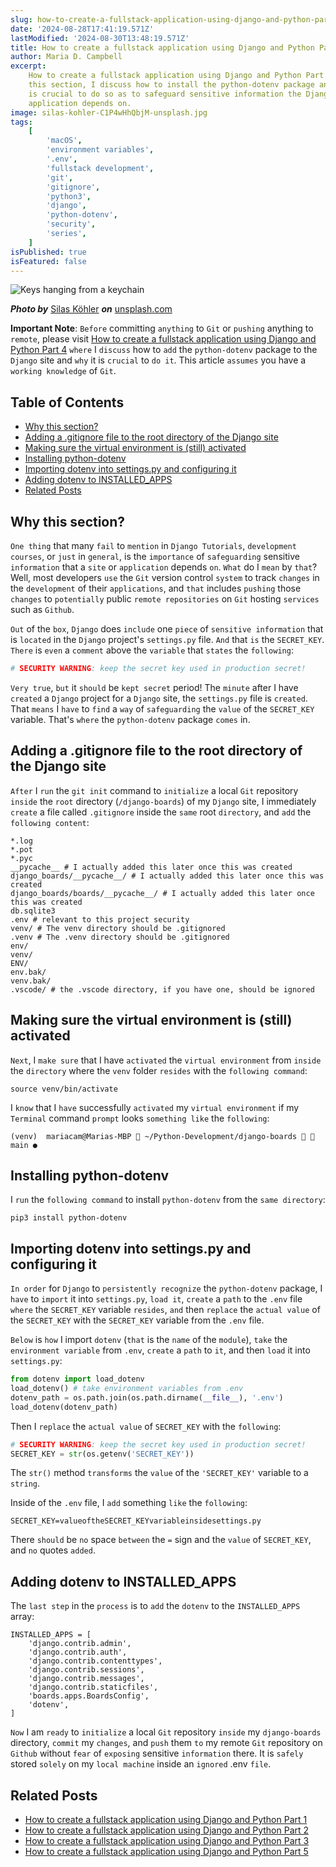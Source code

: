 ```yaml
---
slug: how-to-create-a-fullstack-application-using-django-and-python-part-4
date: '2024-08-28T17:41:19.571Z'
lastModified: '2024-08-30T13:48:19.571Z'
title: How to create a fullstack application using Django and Python Part 4
author: Maria D. Campbell
excerpt:
    How to create a fullstack application using Django and Python Part 4. In
    this section, I discuss how to install the python-dotenv package and why it
    is crucial to do so as to safeguard sensitive information the Django
    application depends on.
image: silas-kohler-C1P4wHhQbjM-unsplash.jpg
tags:
    [
        'macOS',
        'environment variables',
        '.env',
        'fullstack development',
        'git',
        'gitignore',
        'python3',
        'django',
        'python-dotenv',
        'security',
        'series',
    ]
isPublished: true
isFeatured: false
---
```


![Keys hanging from a keychain](silas-kohler-C1P4wHhQbjM-unsplash.jpg)

**_Photo by_**
[Silas Köhler](https://unsplash.com/photos/black-skeleton-keys-C1P4wHhQbjM)
**_on_**
[unsplash.com](https://unsplash.com/photos/black-skeleton-keys-C1P4wHhQbjM)

**Important Note**: `Before` committing `anything` to `Git` or `pushing`
anything to `remote`, please visit
[How to create a fullstack application using Django and Python Part 4](http://localhost:3000/blog/how-to-create-a-fullstack-application-using-django-and-python-part-4)
`where` I `discuss` how to `add` the `python-dotenv` package to the `Django`
site and `why` it is `crucial` to `do it`. This article `assumes` you have a
`working knowledge` of `Git`.

## Table of Contents

-   [Why this section?](#why-this-section)
-   [Adding a .gitignore file to the root directory of the Django site](#adding-a-gitignore-file-to-the-root-directory-of-the-django-site)
-   [Making sure the virtual environment is (still) activated](#making-sure-the-virtual-environment-is-still-activated)
-   [Installing python-dotenv](#installing-python-dotenv)
-   [Importing dotenv into settings.py and configuring it](#importing-dotenv-into-settingspy-and-configuring-it)
-   [Adding dotenv to INSTALLED_APPS](#adding-dotenv-to-installed-apps)
-   [Related Posts](#related-posts)

## Why this section?

`One thing` that many `fail` to `mention` in `Django Tutorials`,
`development courses`, or `just` in `general`, is the `importance` of
`safeguarding` sensitive `information` that a `site` or `application` depends
`on`. `What` do I `mean` by `that`? Well, most developers `use` the `Git`
version control `system` to track `changes` in the `development` of their
`applications`, and `that` includes `pushing` those `changes` to `potentially`
public `remote repositories` on `Git` hosting `services` such as `Github`.

`Out` of the `box`, `Django` does `include` one `piece` of
`sensitive information` that is `located` in the `Django` project's
`settings.py` file. `And` that `is` the `SECRET_KEY`. `There` is `even` a
`comment` above the `variable` that `states` the `following`:

```python
# SECURITY WARNING: keep the secret key used in production secret!
```

`Very true`, `but` it `should` be `kept secret` period! The `minute` after I
have `created` a `Django` project for a `Django` site, the `settings.py` file is
`created`. That `means` I `have` to `find` a `way` of `safeguarding` the `value`
of the `SECRET_KEY` variable. That's `where` the `python-dotenv` package `comes`
in.

## Adding a .gitignore file to the root directory of the Django site

`After` I `run` the `git init` command to `initialize` a local `Git` repository
`inside` the `root` directory (`/django-boards`) of my `Django` site, I
immediately `create` a file called `.gitignore` inside the `same` root
`directory`, and `add` the `following content`:

```shell
*.log
*.pot
*.pyc
__pycache__ # I actually added this later once this was created
django_boards/__pycache__/ # I actually added this later once this was created
django_boards/boards/__pycache__/ # I actually added this later once this was created
db.sqlite3
.env # relevant to this project security
venv/ # The venv directory should be .gitignored
.venv # The .venv directory should be .gitignored
env/
venv/
ENV/
env.bak/
venv.bak/
.vscode/ # the .vscode directory, if you have one, should be ignored
```

## Making sure the virtual environment is (still) activated

`Next`, I `make sure` that I have `activated` the `virtual environment` from
`inside` the `directory` where the `venv` folder `resides` with the
`following command`:

```shell
source venv/bin/activate
```

I `know` that I `have` successfully `activated` my `virtual environment` if my
`Terminal` command `prompt` looks `something like` the `following`:

```shell
(venv)  mariacam@Marias-MBP  ~/Python-Development/django-boards   main ●
```

## Installing python-dotenv

I `run` the `following command` to install `python-dotenv` from the
`same directory`:

```shell
pip3 install python-dotenv
```

## Importing dotenv into settings.py and configuring it

`In order` for `Django` to `persistently recognize` the `python-dotenv` package,
I `have` to `import` it into `settings.py`, `load it`, `create` a `path` to the
`.env` file `where` the `SECRET_KEY` variable `resides`, `and` then `replace`
the `actual value` of the `SECRET_KEY` with the `SECRET_KEY` variable from the
`.env` file.

`Below` is `how` I import `dotenv` (`that` is the `name` of the `module`),
`take` the `environment variable` from `.env`, `create` a `path` to `it`, and
then `load` it into `settings.py`:

```python
from dotenv import load_dotenv
load_dotenv() # take environment variables from .env
dotenv_path = os.path.join(os.path.dirname(__file__), '.env')
load_dotenv(dotenv_path)
```

Then I `replace` the `actual value` of `SECRET_KEY` with the `following`:

```python
# SECURITY WARNING: keep the secret key used in production secret!
SECRET_KEY = str(os.getenv('SECRET_KEY'))
```

The `str()` method `transforms` the `value` of the `'SECRET_KEY'` variable to a
`string`.

Inside of the `.env` file, I `add` something `like` the `following`:

```shell
SECRET_KEY=valueoftheSECRET_KEYvariableinsidesettings.py
```

There `should` be `no` space `between` the `=` sign and the `value` of
`SECRET_KEY`, and `no` quotes `added`.

## Adding dotenv to INSTALLED_APPS

The `last step` in the `process` is to `add` the `dotenv` to the
`INSTALLED_APPS` array:

```shell
INSTALLED_APPS = [
    'django.contrib.admin',
    'django.contrib.auth',
    'django.contrib.contenttypes',
    'django.contrib.sessions',
    'django.contrib.messages',
    'django.contrib.staticfiles',
    'boards.apps.BoardsConfig',
    'dotenv',
]
```

`Now` I am `ready` to `initialize` a local `Git` repository `inside` my
`django-boards` directory, `commit` my `changes`, and `push` them `to` my remote
`Git` repository on `Github` without `fear` of `exposing` sensitive
`information` there. It is `safely` stored `solely` on my `local machine` inside
an `ignored` .env `file`.

## Related Posts

-   [How to create a fullstack application using Django and Python Part 1](/blog/how-to-create-a-fullstack-application-using-django-and-python-part-1)
-   [How to create a fullstack application using Django and Python Part 2](/blog/how-to-create-a-fullstack-application-using-django-and-python-part-2)
-   [How to create a fullstack application using Django and Python Part 3](/blog/how-to-create-a-fullstack-application-using-django-and-python-part-3)
-   [How to create a fullstack application using Django and Python Part 5](/blog/how-to-create-a-fullstack-application-using-django-and-python-part-5)
